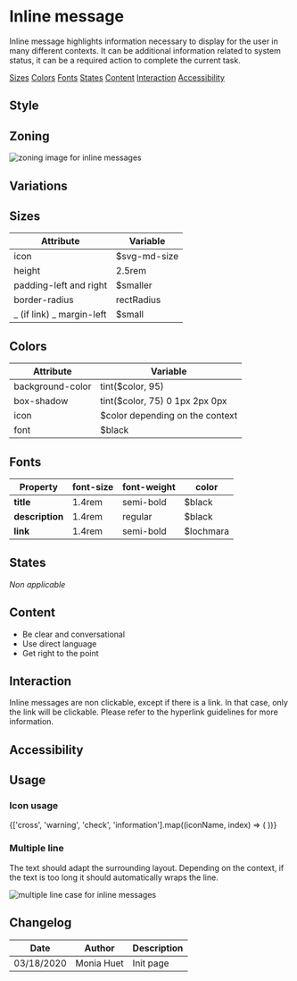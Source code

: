 


<Meta title="Guidelines|Components/Inline message" />

# Inline message

Inline message highlights information necessary to display for the user in many different contexts. It can be additional information related to system status, it can be a required action to complete the current task. 

<Row>
	<Col centered="all">
		<a href="#sizes">Sizes</a>
	</Col>
	<Col centered="all">
		<a href="#colors">Colors</a>
	</Col>
	<Col centered="all">
		<a href="#fonts">Fonts</a>
	</Col>
	<Col centered="all">
		<a href="#states">States</a>
	</Col>
	<Col centered="all">
		<a href="#content">Content</a>
	</Col>
	<Col centered="all">
		<a href="#interaction">Interaction</a>
	</Col>
	<Col centered="all">
		<a href="#accessibility">Accessibility</a>
	</Col>
</Row>

## Style

## Zoning

<img src={MessageZoning} alt="zoning image for inline messages" className="full" class="full" />

## Variations


## Sizes <a id="sizes" />

| Attribute                      | Variable       |
| ------------------------------ | -------------- |
| icon                           | $svg-md-size   |
| height    			    	 | 2.5rem         |
| padding-left and right         | $smaller       |
| border-radius                  | rectRadius     |
| _ (if link) _ margin-left      | $small         |


## Colors <a id="colors" />

<ColorPalette>
	<ColorItem title="theme.color.palette" subtitle="Inline message colors" colors={{Error: colors.destructiveColor,
		Warning: colors.warningColor,
		Success: colors.successColor,
		Information: colors.informationColor}} />
</ColorPalette>



| Attribute                      | Variable                            |
| ------------------------------ | ----------------------------------- |
| background-color               | tint($color, 95)                    |
| box-shadow    		    	 | tint($color, 75) 0 1px 2px 0px      |
| icon                           | $color depending on the context     |
| font                           | $black                              |


## Fonts <a id="fonts" />

| Property    | font-size | font-weight | color |
|-------------|-----------|-------------|-------|
| **title**   | 1.4rem    |semi-bold    |$black |
| **description**|1.4rem  |regular      |$black |
| **link**   | 1.4rem    |semi-bold    |$lochmara |

## States <a id="states" />

_Non applicable_

## Content <a id="content" />

- Be clear and conversational
- Use direct language
- Get right to the point

## Interaction <a id="interaction" />

Inline messages are non clickable, except if there is a link. In that case, only the link will be clickable. 
Please refer to the hyperlink guidelines for more information.

## Accessibility <a id="accessibility" />

## Usage <a id="usage" />

### **Icon usage**

<IconGallery>
    {['cross', 'warning', 'check', 'information'].map((iconName, index) => (
        <IconItem key={index} name={iconName}>
            <Icon name={iconName} />
        </IconItem>
    ))}
</IconGallery>

### **Multiple line**

The text should adapt the surrounding layout. Depending on the context, if the text is too long it should automatically wraps the line.

<img src={MessageLine} alt="multiple line case for inline messages" className="full" class="full" />

## Changelog

| Date       | Author | Description |
| ---------- | ------ | ----------- |
| 03/18/2020 | Monia Huet  | Init page   |
